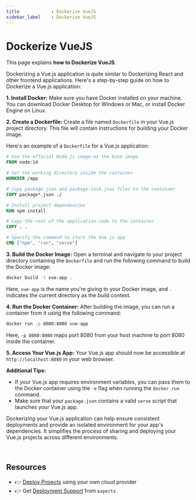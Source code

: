 ```yaml
---
title            : Dockerize VueJS
sidebar_label    : Dockerize VueJS
---
```


# Dockerize VueJS

This page explains **how to Dockerize VueJS**. 

Dockerizing a Vue.js application is quite similar to Dockerizing React and other frontend applications. Here's a step-by-step guide on how to Dockerize a Vue.js application:

**1. Install Docker:**
Make sure you have Docker installed on your machine. You can download Docker Desktop for Windows or Mac, or install Docker Engine on Linux.

**2. Create a Dockerfile:**
Create a file named `Dockerfile` in your Vue.js project directory. This file will contain instructions for building your Docker image.

Here's an example of a `Dockerfile` for a Vue.js application:

```Dockerfile
# Use the official Node.js image as the base image
FROM node:14

# Set the working directory inside the container
WORKDIR /app

# Copy package.json and package-lock.json files to the container
COPY package*.json ./

# Install project dependencies
RUN npm install

# Copy the rest of the application code to the container
COPY . .

# Specify the command to start the Vue.js app
CMD ["npm", "run", "serve"]
```

**3. Build the Docker Image:**
Open a terminal and navigate to your project directory containing the `Dockerfile` and run the following command to build the Docker image:

```bash
docker build -t vue-app .
```

Here, `vue-app` is the name you're giving to your Docker image, and `.` indicates the current directory as the build context.

**4. Run the Docker Container:**
After building the image, you can run a container from it using the following command:

```bash
docker run -p 8080:8080 vue-app
```

Here, `-p 8080:8080` maps port 8080 from your host machine to port 8080 inside the container.

**5. Access Your Vue.js App:**
Your Vue.js app should now be accessible at `http://localhost:8080` in your web browser.

**Additional Tips:**

- If your Vue.js app requires environment variables, you can pass them to the Docker container using the `-e` flag when running the `docker run` command.
- Make sure that your `package.json` contains a valid `serve` script that launches your Vue.js app.

Dockerizing your Vue.js application can help ensure consistent deployments and provide an isolated environment for your app's dependencies. 
It simplifies the process of sharing and deploying your Vue.js projects across different environments.

<br />

## Resources

- 👉 [Deploy Projects](https://deploypro.dev/) using your own cloud provider
- 👉 Get [Deployment Support](https://deploypro.dev/support/) from `experts` 
